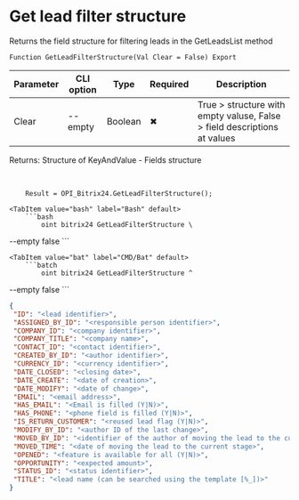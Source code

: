 ﻿---
sidebar_position: 7
---


# Get lead filter structure
 Returns the field structure for filtering leads in the GetLeadsList method



`Function GetLeadFilterStructure(Val Clear = False) Export`

  | Parameter | CLI option | Type | Required | Description |
  |-|-|-|-|-|
  | Clear | --empty | Boolean | &#x2716; | True > structure with empty valuse, False > field descriptions at values |

  
  Returns:  Structure of KeyAndValue - Fields structure

<br/>




```bsl title="1C:Enterprise/OneScript code example"
    Result = OPI_Bitrix24.GetLeadFilterStructure();
```
 

 <Tabs>
  
    <TabItem value="bash" label="Bash" default>
        ```bash
            oint bitrix24 GetLeadFilterStructure \
 --empty false
        ```
    </TabItem>
  
    <TabItem value="bat" label="CMD/Bat" default>
        ```batch
            oint bitrix24 GetLeadFilterStructure ^
 --empty false
        ```
    </TabItem>
</Tabs>


```json title="Result"
{
 "ID": "<lead identifier>",
 "ASSIGNED_BY_ID": "<responsible person identifier>",
 "COMPANY_ID": "<company identifier>",
 "COMPANY_TITLE": "<company name>",
 "CONTACT_ID": "<contact identifier>",
 "CREATED_BY_ID": "<author identifier>",
 "CURRENCY_ID": "<currency identifier>",
 "DATE_CLOSED": "<closing date>",
 "DATE_CREATE": "<date of creation>",
 "DATE_MODIFY": "<date of change>",
 "EMAIL": "<email address>",
 "HAS_EMAIL": "<Email is filled (Y|N)>",
 "HAS_PHONE": "<phone field is filled (Y|N)>",
 "IS_RETURN_CUSTOMER": "<reused lead flag (Y|N)>",
 "MODIFY_BY_ID": "<author ID of the last change>",
 "MOVED_BY_ID": "<identifier of the author of moving the lead to the current stage>",
 "MOVED_TIME": "<date of moving the lead to the current stage>",
 "OPENED": "<feature is available for all (Y|N)>",
 "OPPORTUNITY": "<expected amount>",
 "STATUS_ID": "<status identifier>",
 "TITLE": "<lead name (can be searched using the template [%_])>"
}
```
